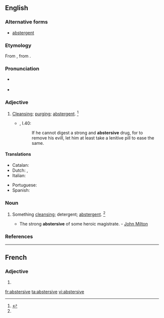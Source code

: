 ==English==

===Alternative forms===
* [[abstergent]]

===Etymology===
From {{etyl|frm|en}} {{term|abstersif|lang=frm}}, from {{etyl|la|en}} {{term|abstersus|lang=la}}.

===Pronunciation===
* {{a|RP}} {{IPA|/əbˈstɝː(ɹ).sɪv/|lang=en}}
* {{a|US}} {{IPA|/æbˈstɝ.sɪv/|/əbˈstɝ.sɪv/|lang=en}}

===Adjective===
{{en-adj}}

# [[cleansing|Cleansing]]; [[purging]]; [[abstergent]]. {{defdate|First attested around 1350 to 1470.}}<ref name=SOED>{{R:SOED5|page=10}}</ref>
#: {{rfquotek|Francis Bacon}}
#* {{RQ:Flr Mntgn Essays}}, I.40:
#*: If he cannot digest a strong and '''abstersive''' drug, for to remove his evill, let him at least take a lenitive pill to ease the same.

====Translations====
{{trans-top|cleansing, purging}}
* Catalan: {{t|ca|abstersiu}}
* Dutch: {{t+|nl|zuiverend}}, {{t+|nl|reinigend}}
* Italian: {{t|it|astersivo}}
{{trans-mid}}
* Portuguese: {{t|pt|abstersivo}}
* Spanish: {{t+|es|abstersivo}}
{{trans-bottom}}

===Noun===
{{en-noun}}

# {{context|now|rare|lang=en}} Something [[cleansing]]; detergent; [[abstergent]]. {{defdate|First attested around 1350 to 1470.}}<ref name=SOED/>
#* The strong '''abstersive''' of some heroic magistrate. - [[w:John Milton|John Milton]]

===References===
<references/>

----

==French==

===Adjective===
{{head|fr|adjective form}}

# {{feminine singular of|abstersif|lang=fr}}

[[fr:abstersive]]
[[ta:abstersive]]
[[vi:abstersive]]